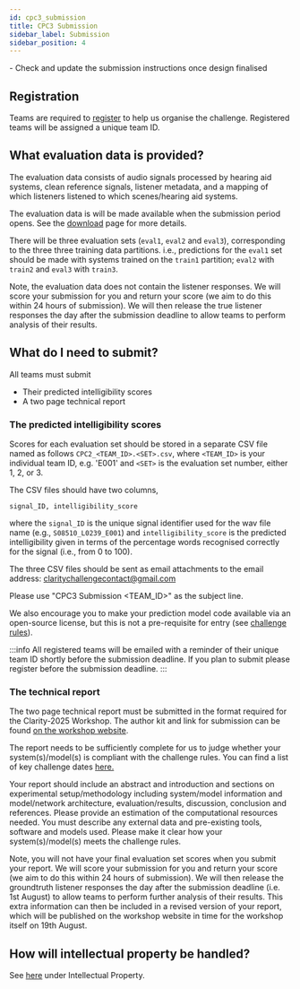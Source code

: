 ```yaml
---
id: cpc3_submission
title: CPC3 Submission
sidebar_label: Submission
sidebar_position: 4
---
```



<TodoBanner>
- Check and update the submission instructions once design finalised
</TodoBanner>

## Registration

Teams are required to [register](./cpc3_registration) to help us organise the challenge. Registered teams will be assigned a unique team ID.

## What evaluation data is provided?

The evaluation data consists of audio signals processed by hearing aid systems, clean reference signals, listener metadata, and a mapping of which listeners listened to which scenes/hearing aid systems.

The evaluation data is will be made available when the submission period opens. See the [download](../cpc3_download) page for more details.

There will be three evaluation sets (`eval1`, `eval2` and `eval3`), corresponding to the three three training data partitions. i.e., predictions for the `eval1` set should be made with systems trained on the `train1` partition; `eval2` with `train2` and `eval3` with `train3`.

Note, the evaluation data does not contain the listener responses. We will score your submission for you and return your score (we aim to do this within 24 hours of submission). We will then release the true listener responses the day after the submission deadline to allow teams to perform analysis of their results.

## What do I need to submit?

All teams must submit

- Their predicted intelligibility scores
- A two page technical report

### The predicted intelligibility scores

Scores for each evaluation set should be stored in a separate CSV file named as follows  `CPC2_<TEAM_ID>.<SET>.csv`, where `<TEAM_ID>` is your individual team ID, e.g. 'E001' and `<SET>` is the evaluation set number, either 1, 2, or 3.

The CSV files should have two columns,

```csv
signal_ID, intelligibility_score
```

where the `signal_ID` is the unique signal identifier used for the wav file name (e.g., `S08510_L0239_E001`) and `intelligibility_score` is the predicted intelligibility given in terms of the percentage words recognised correctly for the signal (i.e., from 0 to 100).

The three CSV files should be sent as email attachments to the email address: [claritychallengecontact@gmail.com](mailto:claritychallengecontact@gmail.com)

Please use "CPC3 Submission &lt;TEAM_ID&gt;" as the subject line.

We also encourage you to make your prediction model code available via an open-source license, but this is not a pre-requisite for entry (see [challenge rules](./cpc3_rules#)).

:::info
All registered teams will be emailed with a reminder of their unique team ID shortly before the submission deadline. If you plan to submit please register before the submission deadline.
:::

### The technical report

The two page technical report must be submitted in the format required for the Clarity-2025 Workshop. The author kit and link for submission can be found [on the workshop website](https://claritychallenge.org/clarity2025-workshop/submissions.html).

The report needs to be sufficiently complete for us to judge whether your system(s)/model(s) is compliant with the challenge rules. You can find a list of key challenge dates [here.](../cpc3_dates)

Your report should include an abstract and introduction and sections on experimental setup/methodology including system/model information and model/network architecture, evaluation/results, discussion, conclusion and references. Please provide an estimation of the computational resources needed. You must describe any external data and pre-existing tools, software and models used. Please make it clear how your system(s)/model(s) meets the challenge rules.

Note, you will not have your final evaluation set scores when you submit your report. We will score your submission for you and return your score (we aim to do this within 24 hours of submission). We will then release the groundtruth listener responses the day after the submission deadline (i.e. 1st August) to allow teams to perform further analysis of their results. This extra information can then be included in a revised version of your report, which will be published on the workshop website in time for the workshop itself on 19th August.

## How will intellectual property be handled?

See [here](./cpc3_rules#intellectual-property) under Intellectual Property.

